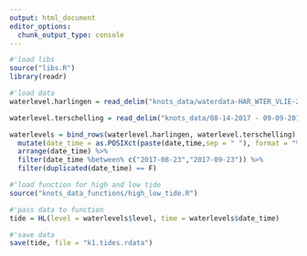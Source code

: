 ```yaml
---
output: html_document
editor_options: 
  chunk_output_type: console
---
```


```r
#'load libs
source("libs.R")
library(readr)
```

```r
#'load data
waterlevel.harlingen = read_delim("knots_data/waterdata-HAR_WTER_VLIE-201706010000_201711012359.txt", delim = ";", skip = 3) %>% select(date = datum, time = tijd, level = waarde, site = locatie) %>% mutate(date = as.character(date))

waterlevel.terschelling = read_delim("knots_data/08-14-2017 - 09-09-2017 - gemeten waterhoogte west terschelling.csv", delim = ";") %>% select(date = Datum, time = Tijd, level = Meting, site = Locatie)

waterlevels = bind_rows(waterlevel.harlingen, waterlevel.terschelling) %>%
  mutate(date_time = as.POSIXct(paste(date,time,sep = " "), format = "%Y-%m-%d %H:%M:%S")) %>% 
  arrange(date_time) %>% 
  filter(date_time %between% c("2017-08-23","2017-09-23")) %>% 
  filter(duplicated(date_time) == F)
```

```r
#'load function for high and low tide
source("knots_data_functions/high_low_tide.R")
```

```r
#'pass data to function
tide = HL(level = waterlevels$level, time = waterlevels$date_time)
```

```r
#'save data
save(tide, file = "k1.tides.rdata")
```


